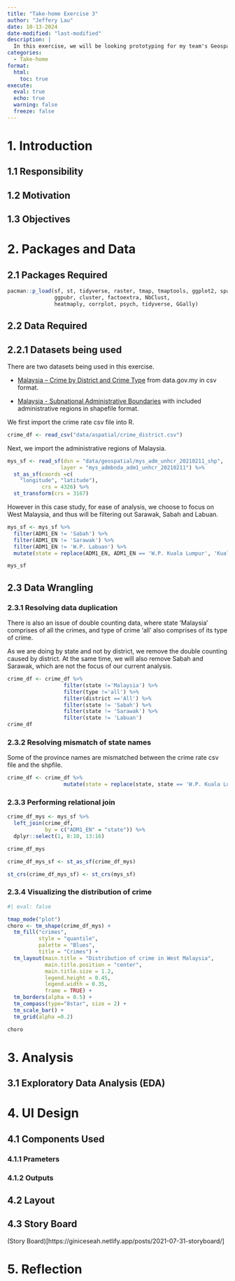 ```yaml
---
title: "Take-home Exercise 3"
author: "Jeffery Lau"
date: 10-13-2024
date-modified: "last-modified"
description: |
  In this exercise, we will be looking prototyping for my team's Geospatial Analytics Shiny Application. I am responsible for 
categories:
  - Take-home
format:
  html:
    toc: true
execute: 
  eval: true
  echo: true
  warning: false
  freeze: false
---
```


# 1. Introduction

## 1.1 Responsibility

## 1.2 Motivation

## 1.3 Objectives


# 2. Packages and Data

## 2.1 Packages Required

```r
pacman::p_load(sf, st, tidyverse, raster, tmap, tmaptools, ggplot2, spatstat, sfdep, ClustGeo, 
               ggpubr, cluster, factoextra, NbClust,
               heatmaply, corrplot, psych, tidyverse, GGally)
```

## 2.2 Data Required

## 2.2.1 Datasets being used

There are two datasets being used in this exercise.

-   [Malaysia – Crime by District and Crime Type](https://data.gov.my/data-catalogue/crime_district) from data.gov.my in csv format.

-   [Malaysia - Subnational Administrative Boundaries](https://data.humdata.org/dataset/cod-ab-mys) with included administrative regions in shapefile format.

We first import the crime rate csv file into R.

```r
crime_df <- read_csv("data/aspatial/crime_district.csv")
```

Next, we import the administrative regions of Malaysia.

```r
mys_sf <- read_sf(dsn = "data/geospatial/mys_adm_unhcr_20210211_shp", 
                 layer = "mys_admbnda_adm1_unhcr_20210211") %>%
  st_as_sf(coords =c(
    "longitude", "latitude"),
           crs = 4326) %>%
  st_transform(crs = 3167)
```

However in this case study, for ease of analysis, we choose to focus on West Malaysia, and thus will be filtering out Sarawak, Sabah and Labuan.

```r
mys_sf <- mys_sf %>%
  filter(ADM1_EN != 'Sabah') %>%
  filter(ADM1_EN != 'Sarawak') %>%
  filter(ADM1_EN != 'W.P. Labuan') %>%
  mutate(state = replace(ADM1_EN, ADM1_EN == 'W.P. Kuala Lumpur', 'Kuala Lumpur'))
```

```r
mys_sf
```


## 2.3 Data Wrangling

### 2.3.1 Resolving data duplication

There is also an issue of double counting data, where state 'Malaysia' comprises of all the crimes, and type of crime 'all' also comprises of its type of crime.

As we are doing by state and not by district, we remove the double counting caused by district. At the same time, we will also remove Sabah and Sarawak, which are not the focus of our current analysis.

```r
crime_df <- crime_df %>%
                  filter(state !='Malaysia') %>% 
                  filter(type !='all') %>% 
                  filter(district =='All') %>%
                  filter(state != 'Sabah') %>%
                  filter(state != 'Sarawak') %>%
                  filter(state != 'Labuan')
crime_df
```

### 2.3.2 Resolving mismatch of state names

Some of the province names are mismatched between the crime rate csv file and the shpfile.

```r
crime_df <- crime_df %>% 
                  mutate(state = replace(state, state == 'W.P. Kuala Lumpur', 'Kuala Lumpur'))
```

### 2.3.3 Performing relational join

```r
crime_df_mys <- mys_sf %>%
  left_join(crime_df,
            by = c("ADM1_EN" = "state")) %>%
  dplyr::select(1, 8:10, 13:16)

crime_df_mys
```

```r
crime_df_mys_sf <- st_as_sf(crime_df_mys)

st_crs(crime_df_mys_sf) <- st_crs(mys_sf)
```

### 2.3.4 Visualizing the distribution of crime

```r
#| eval: false

tmap_mode("plot")
choro <- tm_shape(crime_df_mys) +
  tm_fill("crimes", 
          style = "quantile", 
          palette = "Blues",
          title = "Crimes") +
  tm_layout(main.title = "Distribution of crime in West Malaysia",
            main.title.position = "center",
            main.title.size = 1.2,
            legend.height = 0.45, 
            legend.width = 0.35,
            frame = TRUE) +
  tm_borders(alpha = 0.5) +
  tm_compass(type="8star", size = 2) +
  tm_scale_bar() +
  tm_grid(alpha =0.2)

choro
```

# 3. Analysis

## 3.1 Exploratory Data Analysis (EDA)



# 4. UI Design

## 4.1 Components Used

### 4.1.1 Prameters

### 4.1.2 Outputs

## 4.2 Layout

## 4.3 Story Board

(Story Board)\[https://giniceseah.netlify.app/posts/2021-07-31-storyboard/\]

# 5. Reflection
